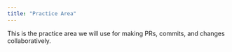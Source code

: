 ```yaml
---
title: "Practice Area"
---
```


This is the practice area we will use for making PRs, commits, and changes collaboratively.